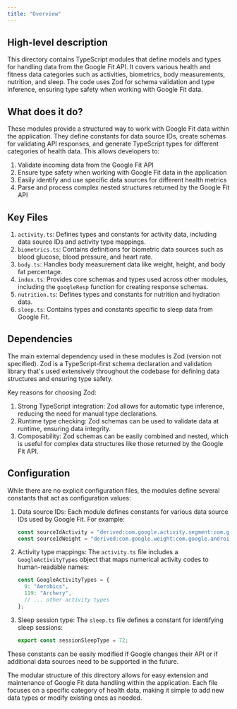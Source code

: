 ```yaml
---
title: "Overview"
---
```


## High-level description
This directory contains TypeScript modules that define models and types for handling data from the Google Fit API. It covers various health and fitness data categories such as activities, biometrics, body measurements, nutrition, and sleep. The code uses Zod for schema validation and type inference, ensuring type safety when working with Google Fit data.

## What does it do?
These modules provide a structured way to work with Google Fit data within the application. They define constants for data source IDs, create schemas for validating API responses, and generate TypeScript types for different categories of health data. This allows developers to:

1. Validate incoming data from the Google Fit API
2. Ensure type safety when working with Google Fit data in the application
3. Easily identify and use specific data sources for different health metrics
4. Parse and process complex nested structures returned by the Google Fit API

## Key Files
1. `activity.ts`: Defines types and constants for activity data, including data source IDs and activity type mappings.
2. `biometrics.ts`: Contains definitions for biometric data sources such as blood glucose, blood pressure, and heart rate.
3. `body.ts`: Handles body measurement data like weight, height, and body fat percentage.
4. `index.ts`: Provides core schemas and types used across other modules, including the `googleResp` function for creating response schemas.
5. `nutrition.ts`: Defines types and constants for nutrition and hydration data.
6. `sleep.ts`: Contains types and constants specific to sleep data from Google Fit.

## Dependencies
The main external dependency used in these modules is Zod (version not specified). Zod is a TypeScript-first schema declaration and validation library that's used extensively throughout the codebase for defining data structures and ensuring type safety.

Key reasons for choosing Zod:
1. Strong TypeScript integration: Zod allows for automatic type inference, reducing the need for manual type declarations.
2. Runtime type checking: Zod schemas can be used to validate data at runtime, ensuring data integrity.
3. Composability: Zod schemas can be easily combined and nested, which is useful for complex data structures like those returned by the Google Fit API.

## Configuration
While there are no explicit configuration files, the modules define several constants that act as configuration values:

1. Data source IDs: Each module defines constants for various data source IDs used by Google Fit. For example:
   ```typescript
   const sourceIdActivity = "derived:com.google.activity.segment:com.google.android.gms:merge_activity_segments";
   const sourceIdWeight = "derived:com.google.weight:com.google.android.gms:merge_weight";
   ```

2. Activity type mappings: The `activity.ts` file includes a `GoogleActivityTypes` object that maps numerical activity codes to human-readable names:
   ```typescript
   const GoogleActivityTypes = {
     9: "Aerobics",
     119: "Archery",
     // ... other activity types
   };
   ```

3. Sleep session type: The `sleep.ts` file defines a constant for identifying sleep sessions:
   ```typescript
   export const sessionSleepType = 72;
   ```

These constants can be easily modified if Google changes their API or if additional data sources need to be supported in the future.

The modular structure of this directory allows for easy extension and maintenance of Google Fit data handling within the application. Each file focuses on a specific category of health data, making it simple to add new data types or modify existing ones as needed.
